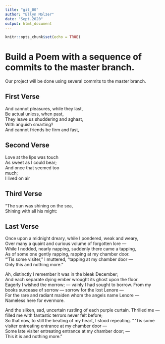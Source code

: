 ```yaml
---
title: "git_00"
author: "Ellyn Molzer"
date: "Sept.2020"
output: html_document
---
```


```r
knitr::opts_chunk$set(echo = TRUE)
```
# Build a Poem with a sequence of commits to the master branch.
Our project will be done using several commits to the master branch.
<!-- Do not modify or change any text in "!--" bracketed areas such as this --- these are instructions to
you, if you change any of this the git program will notice it and compromise your git merging strategy !-->

## First Verse 
<!--Put the first five lines of a poem by Lewis Carrol in this section!-->

And cannot pleasures, while they last,  
Be actual unless, when past,  
They leave us shuddering and aghast,  
With anguish smarting?  
And cannot friends be firm and fast,  


## Second Verse
<!--Put the first five lines of a poem by Robert Frost here!-->

Love at the lips was touch   
As sweet as I could bear;  
And once that seemed too   
much;  
I lived on air   


## Third Verse
<!--Put the first two verses of The Walrus and the Carpenter here!-->

"The sun was shining on the sea,  
Shining with all his might:  

## Last Verse
<!--Put a short poem of your choice 8-20 lines,here!-->

Once upon a midnight dreary, while I pondered, weak and weary,  
Over many a quaint and curious volume of forgotten lore —  
While I nodded, nearly napping, suddenly there came a tapping,  
As of some one gently rapping, rapping at my chamber door.  
“’Tis some visiter,” I muttered, “tapping at my chamber door —  
Only this and nothing more.”  
  
Ah, distinctly I remember it was in the bleak December;  
And each separate dying ember wrought its ghost upon the floor.  
Eagerly I wished the morrow; — vainly I had sought to borrow. 
From my books surcease of sorrow — sorrow for the lost Lenore —  
For the rare and radiant maiden whom the angels name Lenore —  
Nameless here for evermore.  
  
And the silken, sad, uncertain rustling of each purple curtain. 
Thrilled me — filled me with fantastic terrors never felt before;  
So that now, to still the beating of my heart, I stood repeating. 
“ ’Tis some visiter entreating entrance at my chamber door —  
Some late visiter entreating entrance at my chamber door; —  
This it is and nothing more.”  

 